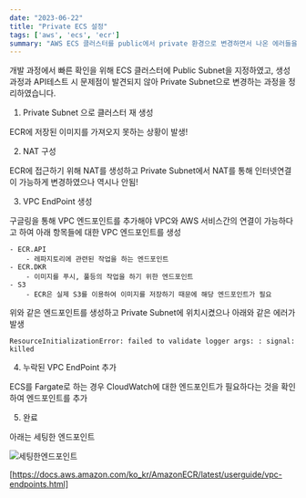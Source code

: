```yaml
---
date: "2023-06-22"
title: "Private ECS 설정"
tags: ['aws', 'ecs', 'ecr']
summary: "AWS ECS 클러스터를 public에서 private 환경으로 변경하면서 나온 에러들을 정리"
---
```


개발 과정에서 빠른 확인을 위해 ECS 클러스터에 Public Subnet을 지정하였고, 생성과정과 API테스트 시 문제점이 발견되지 않아 Private Subnet으로 변경하는 과정을 정리하였습니다.

1. Private Subnet 으로 클러스터 재 생성

ECR에 저장된 이미지를 가져오지 못하는 상황이 발생!

2. NAT 구성

ECR에 접근하기 위해 NAT를 생성하고 Private Subnet에서 NAT를 통해 인터넷연결이 가능하게 변경하였으나 역시나 안됨!

3. VPC EndPoint 생성

구글링을 통해 VPC 엔드포인트를 추가해야 VPC와 AWS 서비스간의 연결이 가능하다고 하여
아래 항목들에 대한 VPC 엔드포인트를 생성

    - ECR.API
        - 레파지토리에 관련된 작업을 하는 엔드포인트
    - ECR.DKR
        - 이미지를 푸시, 풀등의 작업을 하기 위한 엔드포인트
    - S3
        - ECR은 실제 S3를 이용하여 이미지를 저장하기 때문에 해당 엔드포인트가 필요

위와 같은 엔드포인트를 생성하고 Private Subnet에 위치시켰으나 아래와 같은 에러가 발생

```
ResourceInitializationError: failed to validate logger args: : signal: killed
```

4. 누락된 VPC EndPoint 추가

ECS를 Fargate로 하는 경우 CloudWatch에 대한 엔드포인트가 필요하다는 것을 확인하여 엔드포인트를 추가

5. 완료

아래는 세팅한 엔드포인트

![세팅한엔드포인트](/static/images/private-ecs/endpoint.png)


[https://docs.aws.amazon.com/ko_kr/AmazonECR/latest/userguide/vpc-endpoints.html]